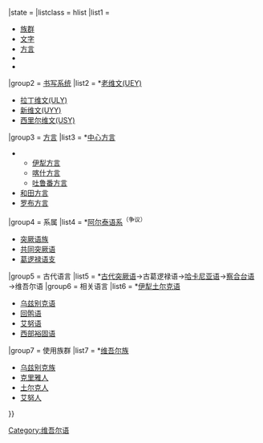 {{Navbox
|name  = Uyghur language
|title = [[维吾尔语]]{{•}} {{nobold|{{resize|142%|{{lang|ug|ئۇيغۇر تىلى}}}}}}
|state = {{{state|}}}
|listclass = hlist
|list1 =
*[[維吾爾族|族群]]
*[[維吾爾語文字|文字]]
*[[维吾尔语方言|方言]]
* {{tsl|en|Uyghur grammar|维吾尔语语法|语法}}
* {{tsl|en|Uyghur phonology|维吾尔语音系|音系}}

|group2 = [[維吾爾語文字|书写系统]]
|list2 = *[[传统维文|老维文(UEY)]]
*[[拉丁维文|拉丁维文(ULY)]]
*[[新维文|新维文(UYY)]]
*[[西里尔维文|西里尔维文(USY)]]
|group3 = [[维吾尔语方言|方言]]
|list3 = *[[中心方言]]
**[[伊犁方言]]
**[[喀什话|喀什方言]]
**[[吐鲁番方言]]
*[[和田方言]]
*[[罗布话|罗布方言]]
|group4 = 系属
|list4 = *[[阿尔泰语系|阿尔泰语系]]<sup>（争议）</sup>
*[[突厥语族]]
*[[共同突厥语]]
*[[葛逻禄语支]]
|group5 = 古代语言
|list5 = *[[古代突厥语]]→古葛逻禄语→[[哈卡尼亚语]]→[[察合台突厥文|察合台语]]→维吾尔语
|group6 = 相关语言
|list6 = *[[土尔克语|伊犁土尔克语]]
*[[乌兹别克语]]
*[[回鹘语]]
*[[艾努语]]
*[[西部裕固语]]
|group7 = 使用族群
|list7 = *[[维吾尔族]]
*[[乌兹别克族]]
*[[克里雅人]]
*[[土尔克人]]
*[[艾努人]]
}}
<noinclude>
{{collapsible option}}
{{Documentation}}

[[Category:维吾尔语]]
</noinclude>